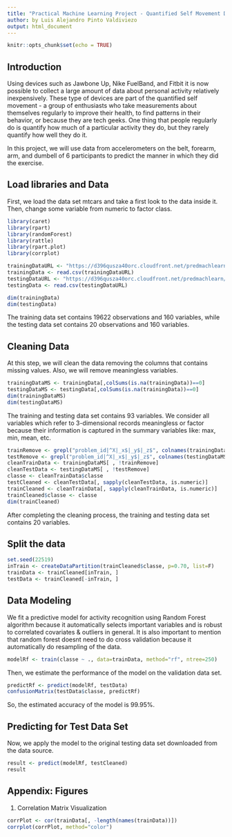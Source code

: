 ```yaml
---
title: "Practical Machine Learning Project - Quantified Self Movement Data Analysis Report"
author: by Luis Alejandro Pinto Valdiviezo
output: html_document
---
```


```r
knitr::opts_chunk$set(echo = TRUE)
```

## Introduction

Using devices such as Jawbone Up, Nike FuelBand, and Fitbit it is now possible to collect a large amount of data about personal activity relatively inexpensively. These type of devices are part of the quantified self movement - a group of enthusiasts who take measurements about themselves regularly to improve their health, to find patterns in their behavior, or because they are tech geeks. One thing that people regularly do is quantify how much of a particular activity they do, but they rarely quantify how well they do it.

In this project, we will use data from accelerometers on the belt, forearm, arm, and dumbell of 6 participants to predict the manner in which they did the exercise.

## Load libraries and Data
First, we load the data set mtcars and take a first look to the data inside it. Then, change some variable from numeric to factor class.

```r
library(caret)
library(rpart)
library(randomForest)
library(rattle)
library(rpart.plot)
library(corrplot)
```

```r
trainingDataURL <- "https://d396qusza40orc.cloudfront.net/predmachlearn/pml-training.csv"
trainingData <- read.csv(trainingDataURL)
testingDataURL <- "https://d396qusza40orc.cloudfront.net/predmachlearn/pml-testing.csv"
testingData <- read.csv(testingDataURL)
```


```r
dim(trainingData)
dim(testingData) 
```

The training data set contains 19622 observations and 160 variables, while the testing data set contains 20 observations and 160 variables.


## Cleaning Data

At this step, we will clean the data removing the columns that contains missing values. Also, we will remove meaningless variables.

```r
trainingDataMS <- trainingData[,colSums(is.na(trainingData))==0]
testingDataMS <- testingData[,colSums(is.na(trainingData))==0]
dim(trainingDataMS)
dim(testingDataMS) 
```

The training and testing data set contains 93 variables. We consider all variables which refer to 3-dimensional records meaningless or factor because their information is captured in the summary variables like: max, min, mean, etc.

```r
trainRemove <- grepl("problem_id|^X|_x$|_y$|_z$", colnames(trainingDataMS))
testRemove <- grepl("problem_id|^X|_x$|_y$|_z$", colnames(testingDataMS))
cleanTrainData <- trainingDataMS[ , !trainRemove]
cleanTestData <- testingDataMS[ , !testRemove]
classe <- cleanTrainData$classe
testCleaned <- cleanTestData[, sapply(cleanTestData, is.numeric)]
trainCleaned <- cleanTrainData[, sapply(cleanTrainData, is.numeric)]
trainCleaned$classe <- classe
dim(trainCleaned)
```
After completing the cleaning process, the training and testing data set contains 20 variables.

## Split the data


```r
set.seed(22519)
inTrain <- createDataPartition(trainCleaned$classe, p=0.70, list=F)
trainData <- trainCleaned[inTrain, ]
testData <- trainCleaned[-inTrain, ]
```

## Data Modeling

We fit a predictive model for activity recognition using Random Forest algorithm because it automatically selects important variables and is robust to correlated covariates & outliers in general. It is also important to mention that random forest doesnt need to do cross validation because it automatically do resampling of the data.

```r
modelRf <- train(classe ~ ., data=trainData, method="rf", ntree=250)

```

Then, we estimate the performance of the model on the validation data set.

```r
predictRf <- predict(modelRf, testData)
confusionMatrix(testData$classe, predictRf)
```

So, the estimated accuracy of the model is 99.95%.

## Predicting for Test Data Set

Now, we apply the model to the original testing data set downloaded from the data source. 

```r
result <- predict(modelRf, testCleaned)
result
```

## Appendix: Figures

1. Correlation Matrix Visualization

```r
corrPlot <- cor(trainData[, -length(names(trainData))])
corrplot(corrPlot, method="color")
```
